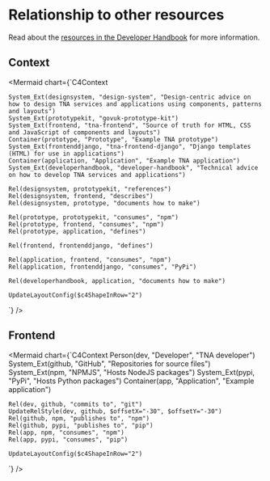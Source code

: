 
<Meta title="Development/Relationships" />

# Relationship to other resources

Read about the [resources in the Developer Handbook](https://nationalarchives.github.io/developer-handbook/resources/) for more information.

## Context

<Mermaid chart={`C4Context
    
    System_Ext(designsystem, "design-system", "Design-centric advice on how to design TNA services and applications using components, patterns and layouts")
    System_Ext(prototypekit, "govuk-prototype-kit")
    System_Ext(frontend, "tna-frontend", "Source of truth for HTML, CSS and JavaScript of components and layouts")
    Container(prototype, "Prototype", "Example TNA prototype")
    System_Ext(frontenddjango, "tna-frontend-django", "Django templates (HTML) for use in applications")
    Container(application, "Application", "Example TNA application")
    System_Ext(developerhandbook, "developer-handbook", "Technical advice on how to develop TNA services and applications")

    Rel(designsystem, prototypekit, "references")
    Rel(designsystem, frontend, "describes")
    Rel(designsystem, prototype, "documents how to make")

    Rel(prototype, prototypekit, "consumes", "npm")
    Rel(prototype, frontend, "consumes", "npm")
    Rel(prototype, application, "defines")

    Rel(frontend, frontenddjango, "defines")

    Rel(application, frontend, "consumes", "npm")
    Rel(application, frontenddjango, "consumes", "PyPi")

    Rel(developerhandbook, application, "documents how to make")

    UpdateLayoutConfig($c4ShapeInRow="2")
`} />

## Frontend

<Mermaid chart={`C4Context
    Person(dev, "Developer", "TNA developer")
    System_Ext(github, "GitHub", "Repositories for source files")
    System_Ext(npm, "NPMJS", "Hosts NodeJS packages")
    System_Ext(pypi, "PyPi", "Hosts Python packages")
    Container(app, "Application", "Example application")

    Rel(dev, github, "commits to", "git")
    UpdateRelStyle(dev, github, $offsetX="-30", $offsetY="-30")
    Rel(github, npm, "publishes to", "npm")
    Rel(github, pypi, "publishes to", "pip")
    Rel(app, npm, "consumes", "npm")
    Rel(app, pypi, "consumes", "pip")

    UpdateLayoutConfig($c4ShapeInRow="2")
`} />
